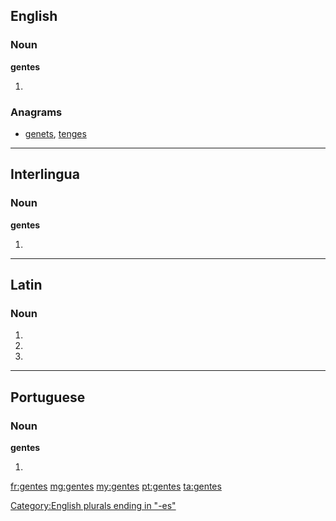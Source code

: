 ==English==

===Noun===
'''gentes'''

# {{plural of|gens}}

===Anagrams===
* [[genets#English|genets]], [[tenges#English|tenges]]

[[Category:English plurals ending in "-es"]]

----

==Interlingua==

===Noun===
'''gentes'''

# {{plural of|gente|lang=ia}}

----

==Latin==

===Noun===
{{la-noun-form|gentēs}}

# {{inflection of|gens|gēns|nom|p|lang=la}}
# {{inflection of|gens|gēns|acc|p|lang=la}}
# {{inflection of|gens|gēns|voc|p|lang=la}}

----

==Portuguese==

===Noun===
{{wikipedia|dab=gentes}}
'''gentes'''

# {{pt-noun form of|gente|onlyf|pl}}

[[fr:gentes]]
[[mg:gentes]]
[[my:gentes]]
[[pt:gentes]]
[[ta:gentes]]